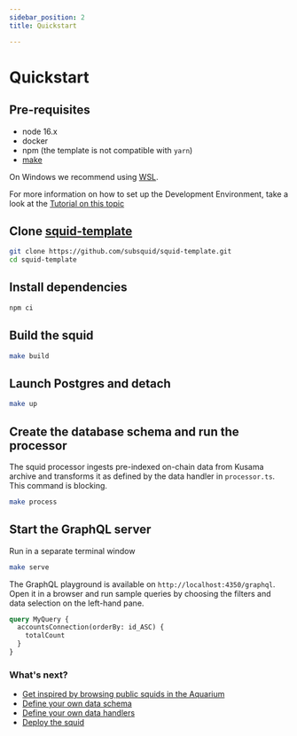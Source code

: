 ```yaml
---
sidebar_position: 2
title: Quickstart

---
```




# Quickstart


## Pre-requisites

- node 16.x
- docker
- npm (the template is not compatible with `yarn`)
- [make](https://www.gnu.org/software/make/)

On Windows we recommend using [WSL](https://docs.microsoft.com/en-us/windows/wsl/).

For more information on how to set up the Development Environment, take a look at the [Tutorial on this topic](/tutorials/development-environment-set-up)


## Clone <span><a href="https://github.com/subsquid/squid-template">squid-template</a></span>

```bash
git clone https://github.com/subsquid/squid-template.git
cd squid-template
```

##  Install dependencies

```bash
npm ci
```

## Build the squid

```bash
make build
```

##  Launch Postgres and detach

```bash
make up
```


## Create the database schema and run the processor

 The squid processor ingests pre-indexed on-chain data from Kusama archive and transforms it as
 defined by the data handler in `processor.ts`.
 This command is blocking.

```bash
make process
```



##  Start the GraphQL server

Run in a separate terminal window

```bash
make serve
```

The GraphQL playground is available on `http://localhost:4350/graphql`. Open it in a browser and run
sample queries by choosing the filters and data selection on the left-hand pane.

```graphql
query MyQuery {
  accountsConnection(orderBy: id_ASC) {
    totalCount
  }
}
```

### What's next?
- [Get inspired by browsing public squids in the Aquarium](https://app.subsquid.io/aquarium/squids?list=all)
- [Define your own data schema](/develop-a-squid/define-a-squid-schema)
- [Define your own data handlers](/develop-a-squid/squid-processor)
- [Deploy the squid](/deploy-squid)
